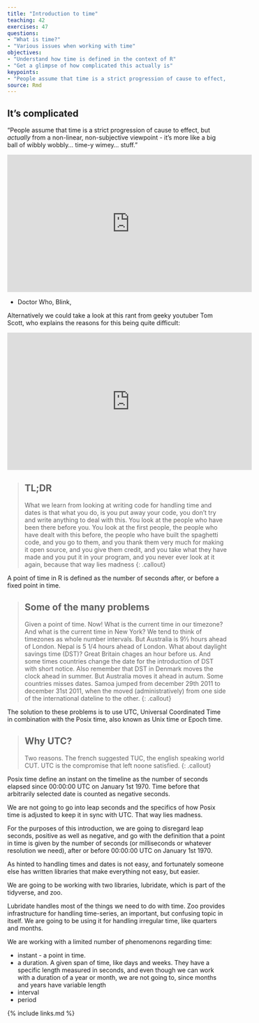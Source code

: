 ```yaml
---
title: "Introduction to time"
teaching: 42
exercises: 47
questions: 
- "What is time?"
- "Various issues when working with time"
objectives:
- "Understand how time is defined in the context of R"
- "Get a glimpse of how complicated this actually is"
keypoints:
- "People assume that time is a strict progression of cause to effect, but *actually* from a non-linear, non-subjective viewpoint - it's more like a big ball of wibbly wobbly... time-y wimey... stuff."
source: Rmd
---
```


## It's complicated




"People assume that time is a strict progression of cause to effect, but *actually* from a non-linear, non-subjective viewpoint - it's more like a big ball of wibbly wobbly... time-y wimey... stuff."

<iframe width="560" height="315" src="https://www.youtube.com/embed/q2nNzNo_Xps" title="YouTube video player" frameborder="0" allow="accelerometer; autoplay; clipboard-write; encrypted-media; gyroscope; picture-in-picture" allowfullscreen></iframe>

- Doctor Who, Blink, 

Alternatively we could take a look at this rant from geeky youtuber Tom Scott, who explains the reasons for this being quite difficult:

<iframe width="560" height="315" src="https://www.youtube.com/embed/-5wpm-gesOY" title="YouTube video player" frameborder="0" allow="accelerometer; autoplay; clipboard-write; encrypted-media; gyroscope; picture-in-picture" allowfullscreen></iframe>

> ## TL;DR
>
> What we learn from looking at writing code for handling time and dates is that what you do, is you put away your code, you don't try and write anything to deal with this. You look at the people who have been there before you. You look at the first people, the people who have dealt with this before, the people who have built the spaghetti code, and you go to them, and you thank them very much for making it open source, and you give them credit, and you take what they have made and you put it in your program, and you never ever look at it again, because that way lies madness
{: .callout}

A point of time in R is defined as the number of seconds after, or before a fixed point in time.

> ## Some of the many problems
> Given a point of time. Now! What is the current time in our timezone? And what is the current time in New York?
> We tend to think of timezones as whole number intervals. 
> But Australia is 9½ hours ahead of London.
> Nepal is 5 1/4 hours ahead of London.
> What about daylight savings time (DST)? Great Britain chages an hour before us.
> And some times countries change the date for the introduction of DST with short notice.
> Also remember that DST in Denmark moves the clock ahead in summer. But Australia moves it ahead in autum.
> Some countries misses dates. Samoa jumped from december 29th 2011 to december 31st 2011, when the moved (administratively) from one side of the international dateline to the other.
{: .callout}

The solution to these problems is to use UTC, Universal Coordinated Time in combination with the Posix time, also known as Unix time or Epoch time.

> ## Why UTC?
> Two reasons. The french suggested TUC, the english speaking world CUT. UTC is the compromise that left noone satisfied.
{: .callout}

Posix time define an instant on the timeline as the number of seconds elapsed since 00:00:00 UTC on January 1st 1970. Time before that arbitrarily selected date is counted as negative seconds.

We are not going to go into leap seconds and the specifics of how Posix time is adjusted to keep it in sync with UTC. That way lies madness.

For the purposes of this introduction, we are going to disregard leap seconds, positive as well as negative, and go with the definition that a point in time is given by the number of seconds (or milliseconds or whatever resolution we need), after or before 00:00:00 UTC on January 1st 1970.

As hinted to handling times and dates is not easy, and fortunately someone else has written libraries that make everything not easy, but easier.

We are going to be working with two libraries, lubridate, which is part of the tidyverse, and zoo.

Lubridate handles most of the things we need to do with time. Zoo provides infrastructure for handling time-series, an important, but confusing topic in itself. We are going to be using it for handling irregular time, like quarters and months.

We are working with a limited number of phenomenons regarding time:

- instant - a point in time.
- a duration. A given span of time, like days and weeks. They have a specific length measured in seconds, and even though we can work with a duration of a year or month, we are not going to, since months and years have variable length
- interval
- period



{% include links.md %}